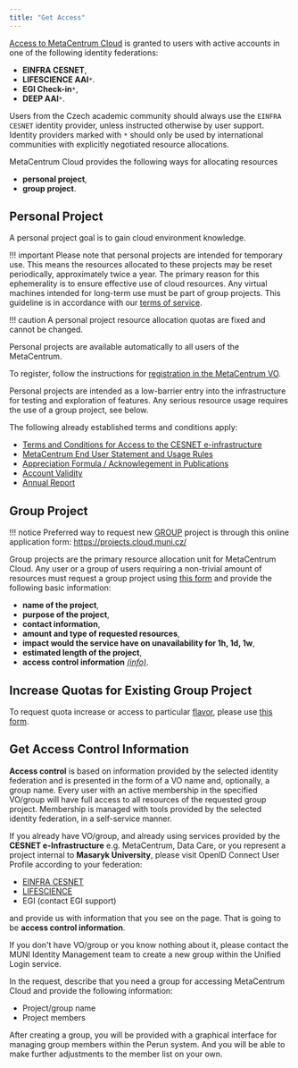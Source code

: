 ```yaml
---
title: "Get Access"
---
```

[Access to MetaCentrum Cloud](https://cloud.metacentrum.cz/) is granted to users
with active accounts in one of the following identity federations:

* __EINFRA CESNET__,
* __LIFESCIENCE AAI__`*`.
* __EGI Check-in__`*`,
* __DEEP AAI__`*`.

Users from the Czech academic community should always use the `EINFRA CESNET`
identity provider, unless instructed otherwise by user support.
Identity providers marked with `*` should only be used by international
communities with explicitly negotiated resource allocations.

MetaCentrum Cloud provides the following ways for allocating resources

* __personal project__,
* __group project__.

## Personal Project

A personal project goal is to gain cloud environment knowledge.

!!! important
	Please note that personal projects are intended for temporary use. This means the resources allocated to these projects may be reset periodically, approximately twice a year. The primary reason for this ephemerality is to ensure effective use of cloud resources. Any virtual machines intended for long-term use must be part of group projects. This guideline is in accordance with our [terms of service](../../additional-information/terms-of-service.md).

!!! caution
	A personal project resource allocation quotas are fixed and cannot be changed.

Personal projects are available automatically to all users of the MetaCentrum.

To register, follow the instructions for
[registration in the MetaCentrum VO](https://metavo.metacentrum.cz/en/application/index.html).

Personal projects are intended as a low-barrier entry
into the infrastructure for testing and exploration of features.
Any serious resource usage requires the use of a group project, see below.

The following already established terms and conditions apply:

* [Terms and Conditions for Access to the CESNET e-infrastructure](https://www.cesnet.cz/conditions/?lang=en)
* [MetaCentrum End User Statement and Usage Rules](https://www.metacentrum.cz/en/about/rules/index.html)
* [Appreciation Formula / Acknowlegement in Publications](https://wiki.metacentrum.cz/wiki/Usage_rules/Acknowledgement)
* [Account Validity](https://wiki.metacentrum.cz/wiki/Usage_rules/Account)
* [Annual Report](https://wiki.metacentrum.cz/wiki/MetaCentrum_Annual_Report_%E2%88%92_Author_Instructions)

## Group Project

!!! notice
	Preferred way to request new <a href="https://cloud.gitlab-pages.ics.muni.cz/documentation/register/#group-project">GROUP</a> project is through this online application form: <a href="https://projects.cloud.muni.cz/">https://projects.cloud.muni.cz/</a>

Group projects are the primary resource allocation unit for MetaCentrum Cloud.
Any user or a group of users requiring a non-trivial amount of resources must
request a group project using [this form](https://projects.cloud.muni.cz/) and provide the following basic information:

* __name of the project__,
* __purpose of the project__,
* __contact information__,
* __amount and type of requested resources__,
* __impact would the service have on unavailability for 1h, 1d, 1w__,
* __estimated length of the project__,
* __access control information__ _[(info)](#get-access-control-information)_.

## Increase Quotas for Existing Group Project

To request quota increase or access to particular [flavor](flavors.md), please use [this form](https://projects.cloud.muni.cz/).

## Get Access Control Information

__Access control__ is based on information provided by the selected identity federation
and is presented in the form of a VO name and, optionally, a group name. Every user
with an active membership in the specified VO/group will have full access to all resources
of the requested group project. Membership is managed with tools provided by the selected
identity federation, in a self-service manner.

If you already have VO/group, and already using services
provided by the __CESNET e-Infrastructure__ e.g. MetaCentrum, Data Care,
or you represent a project internal to __Masaryk University__,
please visit OpenID Connect User Profile according to your federation:

 - [EINFRA CESNET](https://login.cesnet.cz/oidc/manage/user/profile)
 - [LIFESCIENCE](https://profile.aai.lifescience-ri.eu/profile)
 - EGI (contact EGI support)

and provide us with information that you see on the page. That is going to be __access control information__.

If you don't have VO/group or you know nothing about it, please contact the MUNI Identity Management team
to create a new group within the Unified Login service.

 In the request, describe that you need a group for accessing MetaCentrum Cloud and provide the following information:

* Project/group name
* Project members

After creating a group, you will be provided with a graphical interface for managing group members within the Perun system.
And you will be able to make further adjustments to the member list on your own.
